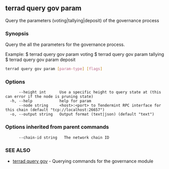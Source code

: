 ## terrad query gov param

Query the parameters (voting|tallying|deposit) of the governance process

### Synopsis

Query the all the parameters for the governance process.

Example:
$ terrad query gov param voting
$ terrad query gov param tallying
$ terrad query gov param deposit

```sh Terrad
terrad query gov param [param-type] [flags]
```

### Options

```
      --height int      Use a specific height to query state at (this can error if the node is pruning state)
  -h, --help            help for param
      --node string     <host>:<port> to Tendermint RPC interface for this chain (default "tcp://localhost:26657")
  -o, --output string   Output format (text|json) (default "text")
```

### Options inherited from parent commands

```
      --chain-id string   The network chain ID
```

### SEE ALSO

* [terrad query gov](terrad_query_gov.md)	 - Querying commands for the governance module


